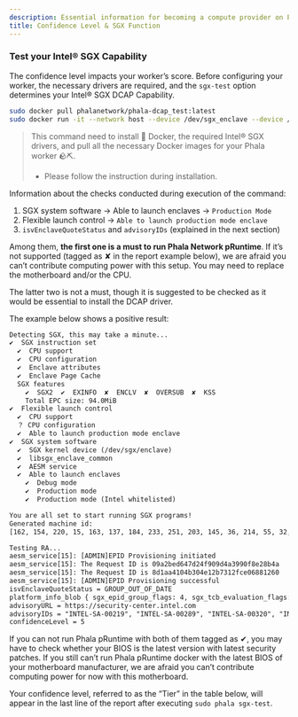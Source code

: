 ```yaml
---
description: Essential information for becoming a compute provider on Phala Network.
title: Confidence Level & SGX Function
---
```



### Test your Intel® SGX Capability

The confidence level impacts your worker’s score. Before configuring your worker, the necessary drivers are required, and the `sgx-test` option determines your Intel® SGX DCAP Capability.

```bash
sudo docker pull phalanetwork/phala-dcap_test:latest
sudo docker run -it --network host --device /dev/sgx_enclave --device /dev/sgx_provision phalanetwork/phala-dcap_test:latest
```

> This command need to install 🐳 Docker, the required Intel® SGX drivers, and pull all the necessary Docker images for your Phala worker 🪨⛏️.
>
> * Please follow the instruction during installation.

Information about the checks conducted during execution of the command:

1. SGX system software → Able to launch enclaves → `Production Mode`
2. Flexible launch control → `Able to launch production mode enclave`
3. `isvEnclaveQuoteStatus` and `advisoryIDs` (explained in the next section)

Among them, **the first one is a must to run Phala Network pRuntime**. If it’s not supported (tagged as ✘ in the report example below), we are afraid you can’t contribute computing power with this setup. You may need to replace the motherboard and/or the CPU.

The latter two is not a must, though it is suggested to be checked as it would be essential to install the DCAP driver.

The example below shows a positive result:

```txt
Detecting SGX, this may take a minute...
✔  SGX instruction set
  ✔  CPU support
  ✔  CPU configuration
  ✔  Enclave attributes
  ✔  Enclave Page Cache
  SGX features
    ✔  SGX2  ✔  EXINFO  ✘  ENCLV  ✘  OVERSUB  ✘  KSS
    Total EPC size: 94.0MiB
✔  Flexible launch control
  ✔  CPU support
  ？ CPU configuration
  ✔  Able to launch production mode enclave
✔  SGX system software
  ✔  SGX kernel device (/dev/sgx/enclave)
  ✔  libsgx_enclave_common
  ✔  AESM service
  ✔  Able to launch enclaves
    ✔  Debug mode
    ✔  Production mode
    ✔  Production mode (Intel whitelisted)

You are all set to start running SGX programs!
Generated machine id:
[162, 154, 220, 15, 163, 137, 184, 233, 251, 203, 145, 36, 214, 55, 32, 54]

Testing RA...
aesm_service[15]: [ADMIN]EPID Provisioning initiated
aesm_service[15]: The Request ID is 09a2bed647d24f909d4a3990f8e28b4a
aesm_service[15]: The Request ID is 8d1aa4104b304e12b7312fce06881260
aesm_service[15]: [ADMIN]EPID Provisioning successful
isvEnclaveQuoteStatus = GROUP_OUT_OF_DATE
platform_info_blob { sgx_epid_group_flags: 4, sgx_tcb_evaluation_flags: 2304, pse_evaluation_flags: 0, latest_equivalent_tcb_psvn: [15, 15, 2, 4, 1, 128, 6, 0, 0, 0, 0, 0, 0, 0, 0, 0, 11, 0], latest_pse_isvsvn: [0, 11], latest_psda_svn: [0, 0, 0, 2], xeid: 0, gid: 2919956480, signature: sgx_ec256_signature_t { gx: [99, 239, 225, 171, 96, 219, 216, 210, 246, 211, 20, 101, 254, 193, 246, 66, 170, 40, 255, 197, 80, 203, 17, 34, 164, 2, 127, 95, 41, 79, 233, 58], gy: [141, 126, 227, 92, 128, 3, 10, 32, 239, 92, 240, 58, 94, 167, 203, 150, 166, 168, 180, 191, 126, 196, 107, 132, 19, 84, 217, 14, 124, 14, 245, 179] } }
advisoryURL = https://security-center.intel.com
advisoryIDs = "INTEL-SA-00219", "INTEL-SA-00289", "INTEL-SA-00320", "INTEL-SA-00329"
confidenceLevel = 5
```

If you can not run Phala pRuntime with both of them tagged as ✔, you may have to check whether your BIOS is the latest version with latest security patches. If you still can’t run Phala pRuntime docker with the latest BIOS of your motherboard manufacturer, we are afraid you can’t contribute computing power for now with this motherboard.

Your confidence level, referred to as the “Tier” in the table below, will appear in the last line of the report after executing `sudo phala sgx-test`.
